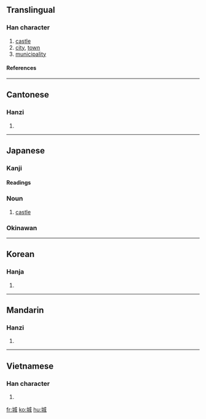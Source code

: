 ==Translingual==
===Han character===
{{Han char|rn=32|rad=土|as=06|sn=9|four=4315<sub>0</sub>|canj=土戈竹尸 (GIHS)}}
# [[castle]]
# [[city]], [[town]]
# [[municipality]]
====References====
{{Han ref|kx=0229.320|dkj=05086|dj=0465.220|hdz=10438.070|uh=57CE|ud=22478|bh=ABB0|bd=43952}}
----
==Cantonese==
===Hanzi===
{{yue-hanzi|jyut=|y=[[sing4]]}}
# {{defn|Cantonese}}
----
==Japanese==
===Kanji===
{{ja-kanji|grade=6|rs=土06}}
====Readings====
{{ja-readings|on=[[じょう]] (jō)|kun=[[しろ]] (shiro), [[きずく]] (kizuku)}}

===Noun===
{{ja-noun|k|hira=しろ|rom=shiro}}
# [[castle]]

===Okinawan===
{{ja-readings|kun=[[ぐすく]] (gusuku)}}
----

==Korean==
===Hanja===
{{ko-hanja|hangeul=성|rv=seong|mr=sŏng}}
# {{defn|Korean}}
----
==Mandarin==
===Hanzi===
{{cmn-hanzi|pin=[[chéng]] ([[cheng2]])|wg=[[ch'eng2|ch'eng<sup>2</sup>]]}}
# {{defn|Mandarin}}
----
==Vietnamese==
===Han character===
{{vi-hantu|thành}}
# {{defn|Vietnamese}}

[[fr:城]]
[[ko:城]]
[[hu:城]]